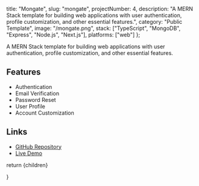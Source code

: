   title: "Mongate",
  slug: "mongate",
  projectNumber: 4,
  description:
    "A MERN Stack template for building web applications with user authentication, profile customization, and other essential features.",
  category: "Public Template",
  image: "/mongate.png",
  stack: ["TypeScript", "MongoDB", "Express", "Node.js", "Next.js"],
    platforms: ["web"]
};


A MERN Stack template for building web applications with user authentication, profile customization, and other essential features.

## Features

- Authentication
- Email Verification
- Password Reset
- User Profile
- Account Customization

## Links

- [GitHub Repository](https://github.com/colinguinane1/mongate-front-end)
- [Live Demo](https://mongate.vercel.app)

return <MdxLayout>{children}</MdxLayout>

}




